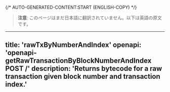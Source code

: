 {/* AUTO-GENERATED-CONTENT:START (ENGLISH-COPY) */}
> **注意**: このページはまだ日本語に翻訳されていません。以下は英語の原文です。

---
title: 'rawTxByNumberAndIndex'
openapi: 'openapi-getRawTransactionByBlockNumberAndIndex POST /'
description: 'Returns bytecode for a raw transaction given block number and transaction index.'
---